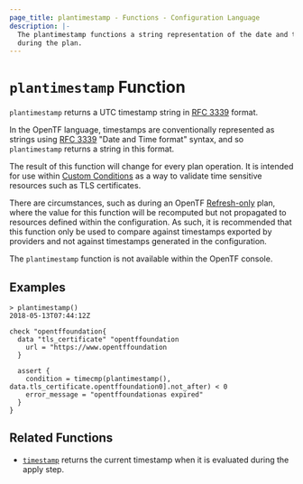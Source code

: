 ```yaml
---
page_title: plantimestamp - Functions - Configuration Language
description: |-
  The plantimestamp functions a string representation of the date and time
  during the plan.
---
```


# `plantimestamp` Function

`plantimestamp` returns a UTC timestamp string in [RFC 3339](https://tools.ietf.org/html/rfc3339) format.

In the OpenTF language, timestamps are conventionally represented as
strings using [RFC 3339](https://tools.ietf.org/html/rfc3339)
"Date and Time format" syntax, and so `plantimestamp` returns a string
in this format.

The result of this function will change for every plan operation. It is intended
for use within [Custom Conditions](/opentf/language/expressions/custom-conditions)
as a way to validate time sensitive resources such as TLS certificates.

There are circumstances, such as during an OpenTF [Refresh-only](/opentf/cli/commands/plan#planning-modes) plan, where
the value for this function will be recomputed but not propagated to resources
defined within the configuration. As such, it is recommended that this function
only be used to compare against timestamps exported by providers and not against
timestamps generated in the configuration.

The `plantimestamp` function is not available within the OpenTF console.

## Examples

```
> plantimestamp()
2018-05-13T07:44:12Z
```

```hcl
check "opentffoundation{
  data "tls_certificate" "opentffoundation
    url = "https://www.opentffoundation
  }

  assert {
    condition = timecmp(plantimestamp(), data.tls_certificate.opentffoundation0].not_after) < 0
    error_message = "opentffoundationas expired"
  }
}
```

## Related Functions

* [`timestamp`](/opentf/language/functions/timestamp) returns the current timestamp when it is evaluated
during the apply step.
